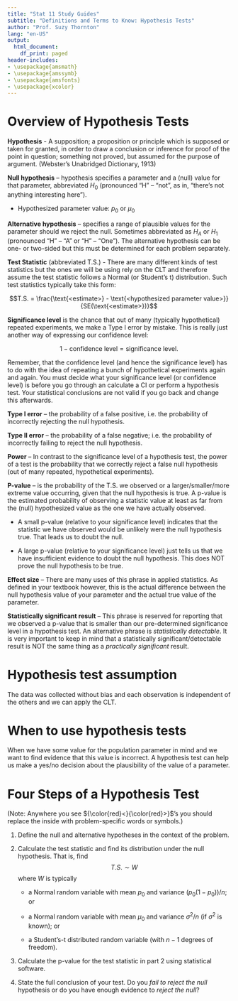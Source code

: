 ```yaml
---
title: "Stat 11 Study Guides"
subtitle: "Definitions and Terms to Know: Hypothesis Tests" 
author: "Prof. Suzy Thornton"
lang: "en-US"
output:
  html_document:
    df_print: paged
header-includes:
- \usepackage{amsmath}
- \usepackage{amssymb}
- \usepackage{amsfonts}
- \usepackage{xcolor}
---
```


# Overview of Hypothesis Tests 

**Hypothesis** - A supposition; a proposition or principle which is supposed or taken for granted, in order to draw a conclusion or inference for proof of the point in question; something not proved, but assumed for the purpose of argument. (Webster’s Unabridged Dictionary, 1913)

**Null hypothesis** – hypothesis specifies a parameter and a (null) value for that parameter, abbreviated $H_0$ (pronounced “H” – “not”, as in, "there's not anything interesting here"). 

  * Hypothesized parameter value: $p_0$ or $\mu_0$

**Alternative hypothesis** – specifies a range of plausible values for the parameter should we reject the null.  Sometimes abbreviated as $H_A$ or $H_1$ (pronounced “H” – “A” or “H” – “One”). The alternative hypothesis can be one- or two-sided but this must be determined for each problem separately.  
 
**Test Statistic** (abbreviated T.S.) - There are many different kinds of test statistics but the ones we will be using rely on the CLT and therefore assume the test statistic follows a Normal (or Student’s t) distribution. Such test statistics typically take this form:

$$T.S. = \frac{\text{<estimate>} - \text{<hypothesized parameter value>}}{SE(\text{<estimate>})}$$


**Significance level** is the chance that out of many (typically hypothetical) repeated experiments, we make a Type I error by mistake. This is really just another way of expressing our confidence level:

$$1 - \text{confidence level} = \text{significance level}.$$ 

Remember, that the confidence level (and hence the significance level) has to do with the idea of repeating a bunch of hypothetical experiments again and again. You must decide what your significance level (or confidence level) is before you go through an calculate a CI or perform a hypothesis test. Your statistical conclusions are not valid if you go back and change this afterwards. 

**Type I error** – the probability of a false positive, i.e. the probability of incorrectly rejecting the null hypothesis.

**Type II error** – the probability of a false negative; i.e. the probability of incorrectly failing to reject the null hypothesis.

**Power** – In contrast to the significance level of a hypothesis test, the power of a test is the probability that we correctly reject a false null hypothesis (out of many repeated, hypothetical experiments).

**P-value** – is the probability of the T.S. we observed or a larger/smaller/more extreme value occurring, given that the null hypothesis is true. A p-value is the estimated probability of observing a statistic value at least as far from the (null) hypothesized value as the one we have actually observed. 

* A small p-value (relative to your significance level) indicates that the statistic we have observed would be unlikely were the null hypothesis true. That leads us to doubt the null. 

* A large p-value (relative to your significance level) just tells us that we have insufficient evidence to doubt the null hypothesis. This does NOT prove the null hypothesis to be true.

**Effect size** – There are many uses of this phrase in applied statistics. As defined in your textbook however, this is the actual difference between the null hypothesis value of your parameter and the actual true value of the parameter. 

**Statistically significant result** – This phrase is reserved for reporting that we observed a p-value that is smaller than our pre-determined significance level in a hypothesis test. An alternative phrase is *statistically detectable*. It is very important to keep in mind that a statistically significant/detectable result is NOT the same thing as a *practically significant* result. 

# Hypothesis test assumption 

The data was collected without bias and each observation is independent of the others and we can apply the CLT. 

# When to use hypothesis tests

When we have some value for the population parameter in mind and we want to find evidence that this value is incorrect. A hypothesis test can help us make a yes/no decision about the plausibility of the value of a parameter.


# Four Steps of a Hypothesis Test

(Note: Anywhere you see ${\color{red}<}{\color{red}>}$’s you should replace the inside with problem-specific words or symbols.) 

1. Define the null and alternative hypotheses in the context of the problem.

\begin{eqnarray}
H_0:{\color{red}<}\text{parameter}{\color{red}>} = {\color{red}<}\text{hypothesized value}{\color{red}>}\quad  &\text{ and }&\quad H_A: {\color{red}<}\text{parameter}{\color{red}>} \neq {\color{red}<}\text{hypothesized value}{\color{red}>} \\  
&\text{OR}& \\
H_0:{\color{red}<}\text{parameter}{\color{red}>} = {\color{red}<}\text{hypothesized value}{\color{red}>}\quad &\text{ and }&\quad  H_A: {\color{red}<}\text{parameter}{\color{red}>} > {\color{red}<}\text{hypothesized value}{\color{red}>} \\ 
&\text{OR}&\\
H_0:{\color{red}<}\text{parameter}{\color{red}>} = {\color{red}<}\text{hypothesized value}{\color{red}>}\quad  &\text{ and }&\quad  H_A: {\color{red}<}\text{parameter}{\color{red}>} < {\color{red}<} \text{hypothesized value}{\color{red}>} 
\end{eqnarray}

2. Calculate the test statistic and find its distribution under the null hypothesis. That is, find
$$T.S. \sim W$$
where $W$ is typically 

    * a Normal random variable with mean $p_0$ and variance $(p_0 (1-p_0))/n$; or 

    * a Normal random variable with mean $\mu_0$  and variance $\sigma^2/n$ (if $\sigma^2$ is known); or  

    * a Student’s-t distributed random variable (with $n-1$ degrees of freedom). 

3. Calculate the p-value for the test statistic in part 2 using statistical software. 

4. State the full conclusion of your test. Do you *fail to reject the null* hypothesis or do you have enough evidence to *reject the null*? 
